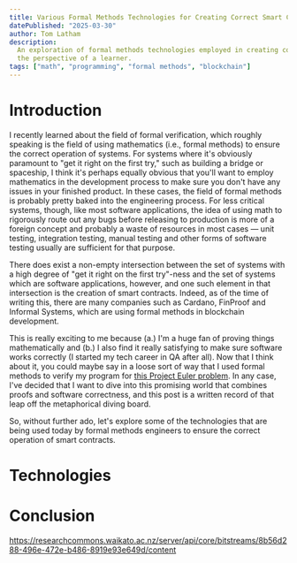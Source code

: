 ```yaml
---
title: Various Formal Methods Technologies for Creating Correct Smart Contracts
datePublished: "2025-03-30"
author: Tom Latham
description:
  An exploration of formal methods technologies employed in creating correct smart contracts, from
  the perspective of a learner.
tags: ["math", "programming", "formal methods", "blockchain"]
---
```


# Introduction

I recently learned about the field of formal verification, which roughly speaking is the field of
using mathematics (i.e., formal methods) to ensure the correct operation of systems. For systems
where it's obviously paramount to "get it right on the first try," such as building a bridge or
spaceship, I think it's perhaps equally obvious that you'll want to employ mathematics in the
development process to make sure you don't have any issues in your finished product. In these cases,
the field of formal methods is probably pretty baked into the engineering process. For less critical
systems, though, like most software applications, the idea of using math to rigorously route out any
bugs before releasing to production is more of a foreign concept and probably a waste of resources
in most cases — unit testing, integration testing, manual testing and other forms of software
testing usually are sufficient for that purpose.

There does exist a non-empty intersection between the set of systems with a high degree of "get it
right on the first try"-ness and the set of systems which are software applications, however, and
one such element in that intersection is the creation of smart contracts. Indeed, as of the time of
writing this, there are many companies such as Cardano, FinProof and Informal Systems, which are
using formal methods in blockchain development.

This is really exciting to me because (a.) I'm a huge fan of proving things mathematically and (b.)
I also find it really satisfying to make sure software works correctly (I started my tech career in
QA after all). Now that I think about it, you could maybe say in a loose sort of way that I used
formal methods to verify my program for
[this Project Euler problem](../pe-even-fibonacci-numbers-2/pe-even-fibonacci-numbers-2.mdx). In any
case, I've decided that I want to dive into this promising world that combines proofs and software
correctness, and this post is a written record of that leap off the metaphorical diving board.

So, without further ado, let's explore some of the technologies that are being used today by formal
methods engineers to ensure the correct operation of smart contracts.

# Technologies

# Conclusion

https://researchcommons.waikato.ac.nz/server/api/core/bitstreams/8b56d288-496e-472e-b486-8919e93e649d/content
